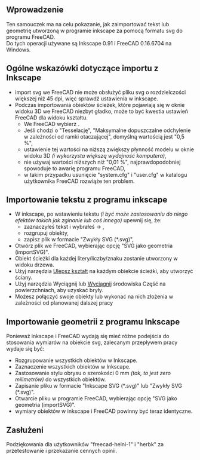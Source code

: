 <languages/>

{{TutorialInfo/pl
|Topic=Import tekstu i geometrii z programu Inkscape
|Level=Początkujący
|Time=30 minut
|Author=r-frank
|FCVersion=0.16.6704
|Files=
}}

<span id="Introduction"></span>
==Wprowadzenie==

Ten samouczek ma na celu pokazanie, jak zaimportować tekst lub geometrię utworzoną w programie inkscape za pomocą formatu svg do programu FreeCAD.<br>
Do tych operacji używane są Inkscape 0.91 i FreeCAD 0.16.6704 na Windows.

<span id="General_tips_for_importing_from_inkscape"></span>
==Ogólne wskazówki dotyczące importu z Inkscape==

*import svg we FreeCAD nie może obsłużyć pliku svg o rozdzielczości większej niż 45 dpi, więc sprawdź ustawienia w inkscape.
*Podczas importowania obiektów ścieżek, które pojawiają się w oknie widoku 3D we FreeCAD niezbyt gładko, może to być kwestia ustawień FreeCAD dla widoku kształtu.
**We FreeCAD wybierz {{MenuCommand|Edycja → Preferencje ... → Projekt Części → Widok kształtu}}.
**Jeśli chodzi o "Tesselację", "Maksymalne dopuszczalne odchylenie w zależności od ramki otaczającej", domyślną wartością jest "0,5 %",
**ustawienie tej wartości na niższą zwiększy płynność modelu w oknie widoku 3D ''(i wykorzysta większą wydajność komputera)'',
**nie używaj wartości niższych niż "0,01 %", najprawdopodobniej spowoduje to awarię programu FreeCAD,
**w takim przypadku usunięcie "system.cfg" i "user.cfg" w katalogu użytkownika FreeCAD rozwiąże ten problem.

<span id="Importing_text_from_inkscape"></span>
==Importowanie tekstu z programu inkscape==

*W inkscape, po wstawieniu tekstu ''(i być może zastosowaniu do niego efektów takich jak zginanie lub coś innego)'' upewnij się, że:
**zaznaczyłeś tekst i wybrałeś {{KEY|Ścieżka}} → {{KEY|Obiekt do ścieżki}},
**rozgrupuj obiekty,
**zapisz plik w formacie "Zwykły SVG (*.svg)",
*Otwórz plik we FreeCAD, wybierając opcję "SVG jako geometria (importSVG)".
*Obiekt ścieżki dla każdej litery/liczby/znaku zostanie utworzony w widoku drzewa.
*Użyj narzędzia [[Draft_Upgrade/pl|Ulepsz kształt]] na każdym obiekcie ścieżki, aby utworzyć ściany.
*Użyj narzędzia Wyciągnij lub [[Part_Extrude/pl|Wyciągnij]] środowiska Część na powierzchniach, aby uzyskać bryły.
*Możesz połączyć swoje obiekty lub wykonać na nich złożenia w zależności od planowanej dalszej pracy

<span id="Importing_geometry_from_inkscape"></span>
==Importowanie geometrii z programu Inkscape==

Ponieważ inkscape i FreeCAD wydają się mieć różne podejścia do stosowania wymiarów na obiekcie svg, zalecanym przepływem pracy wydaje się być:
*Rozgrupowanie wszystkich obiektów w Inkscape.
*Zaznaczenie wszystkich obiektów w Inkscape.
*Zastosowanie stylu obrysu o szerokości 0 mm ''(tak, to jest zero milimetrów)'' do wszystkich obiektów.
*Zapisanie pliku w formacie "Inkscape SVG (*.svg)" lub "Zwykły SVG (*.svg)".
*Otwarcie pliku w programie FreeCAD, wybierając opcję "SVG jako geometria (importSVG)".
*wymiary obiektów w inkscape i FreeCAD powinny być teraz identyczne.

<span id="Credits"></span>
==Zasłużeni==

Podziękowania dla użytkowników "freecad-heini-1" i "herbk" za przetestowanie i przekazanie cennych opinii.